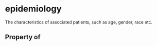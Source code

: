   

# epidemiology

The characteristics of associated patients, such as age, gender, race etc.

## Property of



